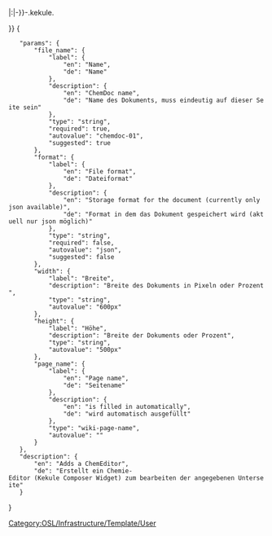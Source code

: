 <includeonly>{{Template:Helper/UI/VE/Visible
|icon=labFlask
|content=ChemEditor ''{{{file_name}}}''
}}
{{Template:Helper/UI/VE/Hidden 
|content=<div class="div_kekule_view_edit" id="chemViewEdit_{{{file_name}}}" style="width:{{{width|600px}}};height:{{{height|500px}}};border:1px solid black;">{{#replace:{{#replace: {{{page_name}}}|/|-}}|:|-}}-{{{file_name}}}.kekule.{{{format|json}}}</div>
}}</includeonly>
<noinclude>[[Category:OSL/Infrastructure/Template/User]]
<templatedata>
{
	"params": {
		"file_name": {
			"label": {
				"en": "Name",
				"de": "Name"
			},
			"description": {
				"en": "ChemDoc name",
				"de": "Name des Dokuments, muss eindeutig auf dieser Seite sein"
			},
			"type": "string",
			"required": true,
			"autovalue": "chemdoc-01",
			"suggested": true
		},
		"format": {
			"label": {
				"en": "File format",
				"de": "Dateiformat"
			},
			"description": {
				"en": "Storage format for the document (currently only json available)",
				"de": "Format in dem das Dokument gespeichert wird (aktuell nur json möglich)"
			},
			"type": "string",
			"required": false,
			"autovalue": "json",
			"suggested": false
		},
		"width": {
			"label": "Breite",
			"description": "Breite des Dokuments in Pixeln oder Prozent",
			"type": "string",
			"autovalue": "600px"
		},
		"height": {
			"label": "Höhe",
			"description": "Breite der Dokuments oder Prozent",
			"type": "string",
			"autovalue": "500px"
		},
		"page_name": {
			"label": {
				"en": "Page name",
				"de": "Seitename"
			},
			"description": {
				"en": "is filled in automatically",
				"de": "wird automatisch ausgefüllt"
			},
			"type": "wiki-page-name",
			"autovalue": "{{subst:FULLPAGENAME}}"
		}
	},
	"description": {
		"en": "Adds a ChemEditor",
		"de": "Erstellt ein Chemie-Editor (Kekule Composer Widget) zum bearbeiten der angegebenen Unterseite"
	}
}
</templatedata>
</noinclude>